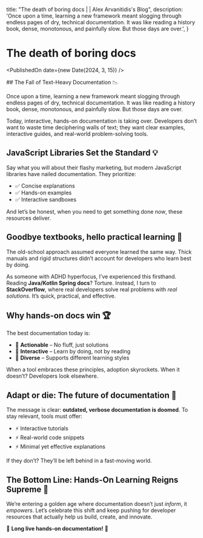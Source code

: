   title: "The death of boring docs | | Alex Arvanitidis's Blog",
  description:
    'Once upon a time, learning a new framework meant slogging through endless pages of dry, technical documentation. It was like reading a history book, dense, monotonous, and painfully slow. But those days are over.',
}


# The death of boring docs

<PublishedOn date={new Date(2024, 3, 15)} />

<Cover src="/death-of-boring-docs.jpeg" alt="" caption="" />
## The Fall of Text-Heavy Documentation 📉

Once upon a time, learning a new framework meant slogging through endless pages of dry, technical documentation. It was like reading a history book, dense, monotonous, and painfully slow. But those days are over.

Today, interactive, hands-on documentation is taking over. Developers don’t want to waste time deciphering walls of text; they want clear examples, interactive guides, and real-world problem-solving tools.

## JavaScript Libraries Set the Standard 💡

Say what you will about their flashy marketing, but modern JavaScript libraries have nailed documentation. They prioritize:

- ✅ Concise explanations
- ✅ Hands-on examples
- ✅ Interactive sandboxes

And let’s be honest, when you need to get something done _now_, these resources deliver.

## Goodbye textbooks, hello practical learning 🎯

The old-school approach assumed everyone learned the same way. Thick manuals and rigid structures didn’t account for developers who learn best by doing.

As someone with ADHD hyperfocus, I’ve experienced this firsthand. Reading **Java/Kotlin Spring docs**? Torture. Instead, I turn to **StackOverflow**, where real developers solve real problems with _real solutions_. It’s quick, practical, and effective.

## Why hands-on docs win 🏆

The best documentation today is:

- 🔹 **Actionable** – No fluff, just solutions
- 🔹 **Interactive** – Learn by doing, not by reading
- 🔹 **Diverse** – Supports different learning styles

When a tool embraces these principles, adoption skyrockets. When it doesn’t? Developers look elsewhere.

## Adapt or die: The future of documentation 🔮

The message is clear: **outdated, verbose documentation is doomed**. To stay relevant, tools must offer:

- ⚡ Interactive tutorials
- ⚡ Real-world code snippets
- ⚡ Minimal yet effective explanations

If they don’t? They’ll be left behind in a fast-moving world.

## The Bottom Line: Hands-On Learning Reigns Supreme 👑

We’re entering a golden age where documentation doesn’t just _inform_, it _empowers_. Let’s celebrate this shift and keep pushing for developer resources that actually help us build, create, and innovate.

🚀 **Long live hands-on documentation!** 🚀

